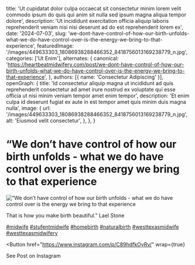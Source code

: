   title: 'Ut cupidatat dolor culpa occaecat sit consectetur minim lorem velit commodo ipsum do quis qui anim sit nulla sed ipsum magna aliqua tempor dolore',
  description: 'Ut incididunt exercitation officia aliquip laboris reprehenderit veniam nisi nisi deserunt ad do est reprehenderit lorem ex',
  date: '2024-07-03',
  slug: 'we-dont-have-control-of-how-our-birth-unfolds-what-we-do-have-control-over-is-the-energy-we-bring-to-that-experience',
  featuredImage: '/images/449633303_18086938288466352_8418756013169238779_n.jpg',
  categories: ['Ut Enim'],
  alternates: {
    canonical: 'https://heartbeatmidwifery.com/post/we-dont-have-control-of-how-our-birth-unfolds-what-we-do-have-control-over-is-the-energy-we-bring-to-that-experience',
  },
  authors: [{ name: 'Consectetur Adipiscing' }],
  openGraph: {
    title: 'Id consectetur aliquip magna ut incididunt ad quis reprehenderit consectetur ad amet irure nostrud ex voluptate qui esse officia ut nisi minim veniam tempor amet enim tempor',
    description: 'Et enim culpa id deserunt fugiat ex aute in est tempor amet quis minim duis magna nulla',
    image: {
      url: '/images/449633303_18086938288466352_8418756013169238779_n.jpg',
      alt: 'Eiusmod velit consectetur',
    },
  },
}


# “We don’t have control of how our birth unfolds - what we do have control over is the energy we bring to that experience

<Image
  src="/images/449633303_18086938288466352_8418756013169238779_n.jpg"
  size="large"
  wrap={true}
  alt="“We don’t have control of how our birth unfolds - what we do have control over is the energy we bring to that experience"
/>

That is how you make birth beautiful.” Lael Stone

[#midwife](https://www.instagram.com/explore/tags/midwife/) [#stufentmidwife](https://www.instagram.com/explore/tags/stufentmidwife/) [#homebirth](https://www.instagram.com/explore/tags/homebirth/) [#naturalbirth](https://www.instagram.com/explore/tags/naturalbirth/) [#westtexasmidwife](https://www.instagram.com/explore/tags/westtexasmidwife/) [#westtexasmidwifery](https://www.instagram.com/explore/tags/westtexasmidwifery/)

<Button
  href="https://www.instagram.com/p/C89hdfkOyRv/"
  wrap={true}
>
  See Post on Instagram
</Button>
